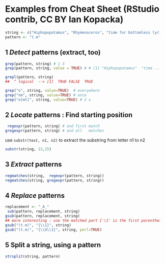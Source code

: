 # Examples from Cheat Sheet (RStudio contrib, CC BY Ian Kopacka)

```r
string <- c("Hiphopopotamus", "Rhymenoceros", "time for bottomless lyrics")
pattern <- "t.m"
```

## 1 _Detect_ patterns (extract, too)
```r
grep(pattern, string) # 1 3
grep(pattern, string, value = TRUE) # # [1] "Hiphopopotamus"  "time ...."

grepl(pattern, string)
##  ^ logical  --> [1]  TRUE FALSE  TRUE

grep("o", string, value=TRUE)  # everywhere
grep("om", string, value=TRUE) # once
grep("o[mt]", string, value=TRUE) # 2 x

```

## 2 _Locate_ patterns : Find starting position
```r
 regexpr(pattern, string) # and first match
gregexpr(pattern, string) # and all   matches
```
use `substr(text, n1, n2)` to extract the substring from letter n1 to n2

```r
substr(string, 13,15)
```

## 3 _Extract_ patterns
```r
regmatches(string,  regexpr(pattern, string))
regmatches(string, gregexpr(pattern, string))
```


## 4 _Replace_ patterns
```r
replacement <- "_A_"
 sub(pattern, replacement, string)
gsub(pattern, replacement, string)
## more interesting : use the matched part {'\1' is the first parenthesized part : (*)}
gsub("(t.m)", "{\\1}", string)
gsub("(t.m)", "{\\U\\1}", string, perl=TRUE)
```

## 5 Split a string, using a pattern

```r
strsplit(string, pattern)
```
